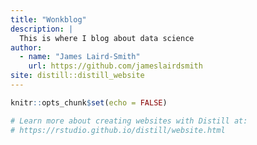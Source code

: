 ```yaml
---
title: "Wonkblog"
description: |
  This is where I blog about data science
author:
  - name: "James Laird-Smith"
    url: https://github.com/jameslairdsmith
site: distill::distill_website
---
```


```r
knitr::opts_chunk$set(echo = FALSE)

# Learn more about creating websites with Distill at:
# https://rstudio.github.io/distill/website.html

```

